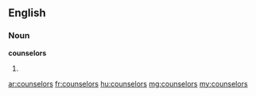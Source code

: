 ==English==
===Noun===
'''counselors'''
# {{plural of|[[counselor]]}}

[[ar:counselors]]
[[fr:counselors]]
[[hu:counselors]]
[[mg:counselors]]
[[my:counselors]]